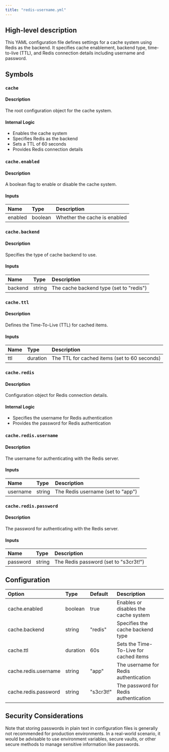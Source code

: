 ```yaml
---
title: "redis-username.yml"
---
```


## High-level description
This YAML configuration file defines settings for a cache system using Redis as the backend. It specifies cache enablement, backend type, time-to-live (TTL), and Redis connection details including username and password.

## Symbols

### `cache`
#### Description
The root configuration object for the cache system.

#### Internal Logic
- Enables the cache system
- Specifies Redis as the backend
- Sets a TTL of 60 seconds
- Provides Redis connection details

### `cache.enabled`
#### Description
A boolean flag to enable or disable the cache system.

#### Inputs
| Name | Type | Description |
|:-----|:-----|:------------|
| enabled | boolean | Whether the cache is enabled |

### `cache.backend`
#### Description
Specifies the type of cache backend to use.

#### Inputs
| Name | Type | Description |
|:-----|:-----|:------------|
| backend | string | The cache backend type (set to "redis") |

### `cache.ttl`
#### Description
Defines the Time-To-Live (TTL) for cached items.

#### Inputs
| Name | Type | Description |
|:-----|:-----|:------------|
| ttl | duration | The TTL for cached items (set to 60 seconds) |

### `cache.redis`
#### Description
Configuration object for Redis connection details.

#### Internal Logic
- Specifies the username for Redis authentication
- Provides the password for Redis authentication

### `cache.redis.username`
#### Description
The username for authenticating with the Redis server.

#### Inputs
| Name | Type | Description |
|:-----|:-----|:------------|
| username | string | The Redis username (set to "app") |

### `cache.redis.password`
#### Description
The password for authenticating with the Redis server.

#### Inputs
| Name | Type | Description |
|:-----|:-----|:------------|
| password | string | The Redis password (set to "s3cr3t!") |

## Configuration
| Option | Type | Default | Description |
|:-------|:-----|:--------|:------------|
| cache.enabled | boolean | true | Enables or disables the cache system |
| cache.backend | string | "redis" | Specifies the cache backend type |
| cache.ttl | duration | 60s | Sets the Time-To-Live for cached items |
| cache.redis.username | string | "app" | The username for Redis authentication |
| cache.redis.password | string | "s3cr3t!" | The password for Redis authentication |

## Security Considerations
Note that storing passwords in plain text in configuration files is generally not recommended for production environments. In a real-world scenario, it would be advisable to use environment variables, secure vaults, or other secure methods to manage sensitive information like passwords.